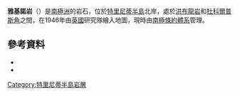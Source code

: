 {{Coord|63|26|S|58|24|W|source:GNIS|display=title}}

'''雅基諾岩'''（{{lang-en|Jacquinot Rocks}}）是[[南極洲|南極洲]]的岩石，位於[[特里尼蒂半島|特里尼蒂半島]]北岸，處於[[洪布龍岩|洪布龍岩]]和[[杜科爾普斯角|杜科爾普斯角]]之間，在1946年由[[英國|英國]]研究隊繪入地圖，現時由[[南極條約體系|南極條約體系]]管理。

==參考資料==
*{{cite gnis | type = antarid | id = 7443| name = Jacquinot Rocks | accessdate = 2012-07-13}}
*{{usgs-gazetteer|id=7443}}

{{DEFAULTSORT:Jacquinot Rocks}}
[[Category:特里尼蒂半島岩層|Category:特里尼蒂半島岩層]]


{{TrinityPeninsula-geo-stub}}